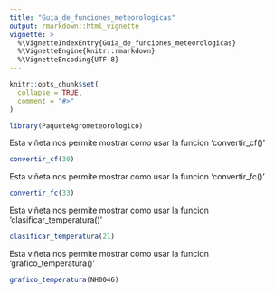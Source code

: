 ```yaml
---
title: "Guia_de_funciones_meteorologicas"
output: rmarkdown::html_vignette
vignette: >
  %\VignetteIndexEntry{Guia_de_funciones_meteorologicas}
  %\VignetteEngine{knitr::rmarkdown}
  %\VignetteEncoding{UTF-8}
---
```


```r
knitr::opts_chunk$set(
  collapse = TRUE,
  comment = "#>"
)
```

```r
library(PaqueteAgrometeorologico)
```

Esta viñeta nos permite mostrar como usar la funcion 'convertir_cf()' 

```r
convertir_cf(30)

```

Esta viñeta nos permite mostrar como usar la funcion 'convertir_fc()' 

```r
convertir_fc(33)

```

Esta viñeta nos permite mostrar como usar la funcion 'clasificar_temperatura()' 

```r
clasificar_temperatura(21)

```


Esta viñeta nos permite mostrar como usar la funcion 'grafico_temperatura()' 

```r
grafico_temperatura(NH0046)

```

